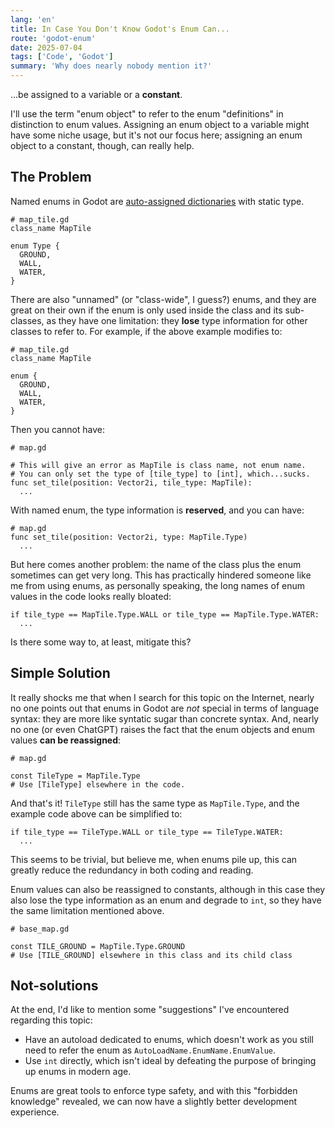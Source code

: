 ```yaml
---
lang: 'en'
title: In Case You Don't Know Godot's Enum Can...
route: 'godot-enum'
date: 2025-07-04
tags: ['Code', 'Godot']
summary: 'Why does nearly nobody mention it?'
---
```


...be assigned to a variable or a **constant**.

I'll use the term "enum object" to refer to the enum "definitions" in distinction to enum values. Assigning an enum object to a variable might have some niche usage, but it's not our focus here; assigning an enum object to a constant, though, can really help.

## The Problem

Named enums in Godot are [auto-assigned dictionaries](https://docs.godotengine.org/en/latest/tutorials/scripting/gdscript/gdscript_basics.html#enums) with static type.

```gdscript
# map_tile.gd
class_name MapTile

enum Type {
  GROUND,
  WALL,
  WATER,
}
```

There are also "unnamed" (or "class-wide", I guess?) enums, and they are great on their own if the enum is only used inside the class and its sub-classes, as they have one limitation: they **lose** type information for other classes to refer to. For example, if the above example modifies to:

```gdscript
# map_tile.gd
class_name MapTile

enum {
  GROUND,
  WALL,
  WATER,
}
```

Then you cannot have:

```gdscript
# map.gd

# This will give an error as MapTile is class name, not enum name.
# You can only set the type of [tile_type] to [int], which...sucks.
func set_tile(position: Vector2i, tile_type: MapTile):
  ...
```

With named enum, the type information is **reserved**, and you can have:

```gdscript
# map.gd
func set_tile(position: Vector2i, type: MapTile.Type)
  ...
```

But here comes another problem: the name of the class plus the enum sometimes can get very long. This has practically hindered someone like me from using enums, as personally speaking, the long names of enum values in the code looks really bloated:

```gdscript
if tile_type == MapTile.Type.WALL or tile_type == MapTile.Type.WATER:
  ...
```

Is there some way to, at least, mitigate this?

## Simple Solution

It really shocks me that when I search for this topic on the Internet, nearly no one points out that enums in Godot are *not* special in terms of language syntax: they are more like syntatic sugar than concrete syntax. And, nearly no one (or even ChatGPT) raises the fact that the enum objects and enum values **can be reassigned**:

```gdscript
# map.gd

const TileType = MapTile.Type
# Use [TileType] elsewhere in the code.
```

And that's it! `TileType` still has the same type as `MapTile.Type`, and the example code above can be simplified to:

```gdscript
if tile_type == TileType.WALL or tile_type == TileType.WATER:
  ...
```

This seems to be trivial, but believe me, when enums pile up, this can greatly reduce the redundancy in both coding and reading.

Enum values can also be reassigned to constants, although in this case they also lose the type information as an enum and degrade to `int`, so they have the same limitation mentioned above.

```gdscript
# base_map.gd

const TILE_GROUND = MapTile.Type.GROUND
# Use [TILE_GROUND] elsewhere in this class and its child class
```

## Not-solutions

At the end, I'd like to mention some "suggestions" I've encountered regarding this topic:

- Have an autoload dedicated to enums, which doesn't work as you still need to refer the enum as `AutoLoadName.EnumName.EnumValue`.
- Use `int` directly, which isn't ideal by defeating the purpose of bringing up enums in modern age.

Enums are great tools to enforce type safety, and with this "forbidden knowledge" revealed, we can now have a slightly better development experience.
